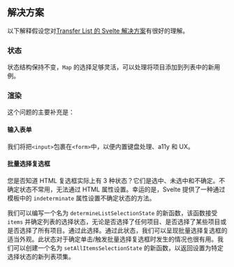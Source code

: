 
## 解决方案

以下解释假设您对[Transfer List 的 Svelte 解决方案](/questions/user-interface/transfer-list/svelte/solution)有很好的理解。

### 状态

状态结构保持不变，`Map` 的选择足够灵活，可以处理将项目添加到列表中的新用例。

### 渲染

这个问题的主要补充是：

#### 输入表单

我们将把`<input>`包裹在`<form>`中，以便内置键盘处理、a11y 和 UX。

#### 批量选择复选框

您是否知道 HTML 复选框实际上有 3 种状态？它们是选中、未选中和不确定。不确定状态不常用，无法通过 HTML 属性设置。幸运的是，Svelte 提供了一种通过模板中的 `indeterminate` 属性设置不确定状态的方法。

我们可以编写一个名为 `determineListSelectionState` 的新函数，该函数接受 `items` 并确定列表的选择状态，无论是否选择了任何项目、是否选择了某些项目或是否选择了所有项目。通过此选择。通过此状态，我们可以呈现批量选择复选框的适当外观。此状态对于确定单击/触发批量选择复选框时发生的情况也很有用。我们可以创建一个名为 `setAllItemsSelectionState` 的新函数，以返回设置为特定选择状态的新列表项集。

<TestCases />

<A11y />

<Notes />
